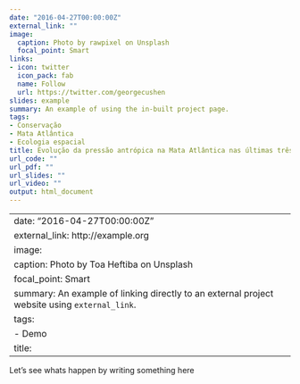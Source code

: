 ```yaml
---
date: "2016-04-27T00:00:00Z"
external_link: ""
image:
  caption: Photo by rawpixel on Unsplash
  focal_point: Smart
links:
- icon: twitter
  icon_pack: fab
  name: Follow
  url: https://twitter.com/georgecushen
slides: example
summary: An example of using the in-built project page.
tags:
- Conservação
- Mata Atlântica
- Ecologia espacial
title: Evolução da pressão antrópica na Mata Atlântica nas últimas três décadas
url_code: ""
url_pdf: ""
url_slides: ""
url_video: ""
output: html_document
---
```



---
date: "2016-04-27T00:00:00Z"
external_link: http://example.org
image:
  caption: Photo by Toa Heftiba on Unsplash
  focal_point: Smart
summary: An example of linking directly to an external project website using `external_link`.
tags:
- Demo
title: 
---

Let's see whats happen by writing something here

